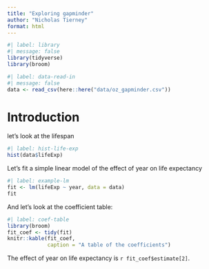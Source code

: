 ```yaml
---
title: "Exploring gapminder"
author: "Nicholas Tierney"
format: html
---
```


```r
#| label: library
#| message: false
library(tidyverse)
library(broom)
```

```r
#| label: data-read-in
#| message: false
data <- read_csv(here::here("data/oz_gapminder.csv"))
```

# Introduction

let's look at the lifespan

```r
#| label: hist-life-exp
hist(data$lifeExp)
```

Let's fit a simple linear model of the effect of year on life expectancy

```r
#| label: example-lm
fit <- lm(lifeExp ~ year, data = data)
fit
```

And let's look at the coefficient table:

```r
#| label: coef-table
library(broom)
fit_coef <- tidy(fit)
knitr::kable(fit_coef,
             caption = "A table of the coefficients")
```

The effect of year on life expectancy is `r fit_coef$estimate[2]`.
